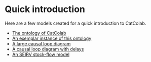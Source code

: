 # Quick introduction

Here are a few models created for a quick introduction to CatColab.

- [The ontology of CatColab](https://catcolab.org/model/0194fbf4-fddf-7a12-b88b-33015d17d8e7)
- [An exemplar instance of this ontology](https://catcolab.org/diagram/0194fbf9-8d8f-7330-8a51-5e9da2ce31bc)
- [A large causal loop diagram](https://catcolab.org/analysis/0194fc58-22cd-7fa1-ba04-3db08141afc0)
- [A causal loop diagram with delays](https://catcolab.org/analysis/0194fc66-149d-76c2-9916-4e474b906815)
- [An SEIRV stock-flow model](https://catcolab.org/analysis/0194fcbc-91c6-7e63-a619-7a84b4a7aa6c)
